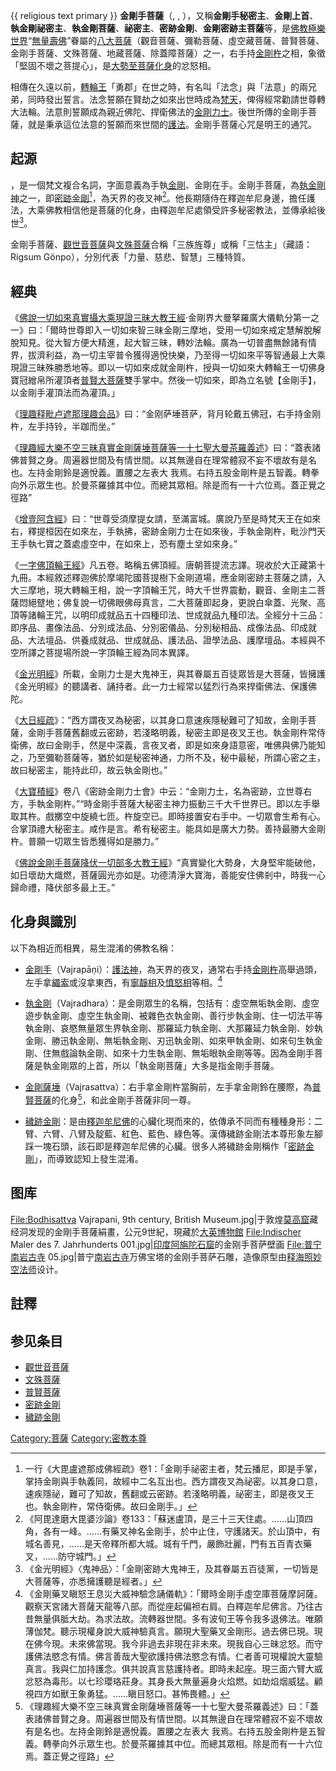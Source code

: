{{ religious text primary }}
{{Infobox Buddha
| name             = 金刚手菩萨 
| image            = Vajrapani Bodhisattva.jpg
| caption          = 19世纪的金刚手菩萨唐卡，现藏美国[[魯賓藝術博物館|魯賓藝術博物館]]
| sanskrit_name    = वज्रपाणि
| bengali_name     = বজ্রপাণি
| pali_name        = वजिरपाणि
| japanese_name    = {{ruby-ja|金剛手菩薩|こんごうしゅぼさつ}}
| tibetan_name     = ཕྱག་ན་རྡོ་རྗེ་
| mongolian_name   =
| korean_name      = 금강수보살
| thai_name        = พระวัชรปาณีโพธิสัตว์
| vietnamese_name  =  Kim Cương Thủ Bồ Tát 
| veneration       = [[上座部佛教|上座部佛教]]，[[大乘佛教|大乘佛教]]，[[金刚乘|金刚乘]]
}}
'''金剛手菩薩'''（{{lang-sa|वज्रपाणि}}, {{IAST|Vajrapāṇi}}, {{bo|z=ཕྱག་ན་རྡོ་རྗེ།|w=phyag na rdo rje|t=chak-na dorjé}}），又稱'''金剛手秘密主'''、'''金剛上首'''、'''執金剛祕密主'''、'''執金剛菩薩'''、'''祕密主'''、'''密跡金剛'''、'''金剛密跡主菩薩'''等，是[[佛教|佛教]][[極樂世界|極樂世界]]“[[無量壽佛|無量壽佛]]”眷屬的[[八大菩薩|八大菩薩]]（觀音菩薩、彌勒菩薩、虛空藏菩薩、普賢菩薩、金剛手菩薩、文殊菩薩、地藏菩薩、除蓋障菩薩）之一，右手持[[金剛杵|金剛杵]]之相，象徵「堅固不壞之菩提心」，是[[大勢至菩薩|大勢至菩薩]][[化身|化身]]的忿怒相。

相傳在久遠以前，[[轉輪王|轉輪王]]「勇郡」在世之時，有名叫「法念」與「法意」的兩兄弟，同時發出誓言。法念誓願在賢劫之如來出世時成為[[梵天|梵天]]，俾得經常勸請世尊轉大法輪。法意則誓願成為親近佛陀、捍衛佛法的[[金剛力士|金剛力士]]。後世所傳的金剛手菩薩，就是秉承這位法意的誓願而來世間的[[護法神|護法]]。金剛手菩薩心咒是明王的通咒。

== 起源 ==
{{lang-sa|Vajrapāṇi}}，是一個梵文複合名詞，字面意義為手執[[金剛|金剛]]、金剛在手。金剛手菩薩，為[[執金剛神|執金剛神]]之一，即[[密跡金剛|密跡金剛]]<ref>一行《大毘盧遮那成佛經疏》卷1：「金剛手祕密主者，梵云播尼，即是手掌，掌持金剛與手執義同，故經中二名互出也。西方謂夜叉為祕密。以其身口意，速疾隱祕，難可了知故，舊翻或云密跡。若淺略明義，祕密主，即是夜叉王也。執金剛杵，常侍衛佛。故曰金剛手。」</ref>，為天界的夜叉神<ref>《阿毘達磨大毘婆沙論》卷133：「蘇迷盧頂，是三十三天住處。……山頂四角，各有一峰。……有藥叉神名金剛手，於中止住，守護諸天。於山頂中，有城名善見，……是天帝釋所都大城。城有千門，嚴飾壯麗，門有五百青衣藥叉，……防守城門。」</ref>。他長期隨侍在釋迦牟尼身邊，擔任護法，大乘佛教相信他是菩薩的化身，由釋迦牟尼處領受許多秘密教法，並傳承給後世<ref>《金光明經》〈鬼神品〉：「金剛密跡大鬼神王，及其眷屬五百徒黨，一切皆是大菩薩等，亦悉擁護聽是經者。」</ref>。

金剛手菩薩、[[觀世音菩薩|觀世音菩薩]]與[[文殊菩薩|文殊菩薩]]合稱「三族旌尊」或稱「三怙主」（藏語：Rigsum Gönpo），分別代表「力量、慈悲、智慧」三種特質。

== 經典 ==
《[[金剛頂經|佛說一切如來真實攝大乘現證三昧大教王經]]‧金剛界大曼拏羅廣大儀軌分第一之一》曰：「爾時世尊即入一切如來智三昧金剛三摩地，受用一切如來戒定慧解脫解脫知見。從大智方便大精進，起大智三昧，轉妙法輪。廣為一切普盡無餘諸有情界，拔濟利益，為一切主宰普令獲得適悅快樂，乃至得一切如來平等智通最上大乘現證三昧殊勝悉地等。即以一切如來成就金剛杵，授與一切如來大轉輪王一切佛身寶冠繒帛所灌頂者[[普賢菩薩|普賢大菩薩]]雙手掌中。然後一切如來，即為立名號【金剛手】，以金剛手灌頂法而為灌頂。」

《[[理趣释毗卢遮那理趣会品|理趣释毗卢遮那理趣会品]]》曰：“金刚萨埵菩萨，背月轮戴五佛冠，右手持金刚杵，左手持铃，半跏而坐。”

《[[理趣經大樂不空三昧真實金剛薩埵菩薩等一十七聖大曼茶羅義述|理趣經大樂不空三昧真實金剛薩埵菩薩等一十七聖大曼茶羅義述]]》曰：“蓋表諸佛普賢之身。周遍器世間及有情世間。以其無邊自在理常體寂不妄不壞故有是名也。左持金剛鈴是適悅義。置腰之左表大 我焉。右持五股金剛杵是五智義。轉拳向外示眾生也。於曼茶羅據其中位。而總其眾相。除是而有一十六位焉。蓋正覺之徑路”

《[[增壹阿含經|增壹阿含經]]》曰：“世尊受須摩提女請，至滿富城。廣說乃至是時梵天王在如來右，釋提桓因在如來左，手執拂，密跡金剛力士在如來後，手執金剛杵，毗沙門天王手執七寶之蓋處虛空中，在如來上，恐有塵土坌如來身。”

《[[一字佛頂輪王經|一字佛頂輪王經]]》凡五卷。略稱五佛頂經。唐朝菩提流志譯。現收於大正藏第十九冊。本經敘述釋迦佛於摩竭陀國菩提樹下金剛道場，應金剛密跡主菩薩之請，入大三摩地，現大轉輪王相，說一字頂輪王咒，時大千世界震動，觀音、金剛主二菩薩悶絕躄地；佛复說一切佛眼佛母真言，二大菩薩即起身，更說白傘蓋、光聚、高頂等諸輪王咒，以明印成就品五十四種印法、世成就品九種印法。全經分十三品：即序品、畫像法品、分別成法品、分別密儀品、分別秘相品、成像法品、印成就品、大法壇品、供養成就品、世成就品、護法品、證學法品、護摩壇品。本經與不空所譯之菩提場所說一字頂輪王經為同本異譯。

《[[金光明經|金光明經]]》所載，金剛力士是大鬼神王，與其眷屬五百徒眾皆是大菩薩，皆擁護《金光明經》的聽講者、誦持者。此一力士經常以猛烈行為來捍衛佛法、保護佛陀。

《[[大日經疏|大日經疏]]》：“西方謂夜叉為秘密，以其身口意速疾隱秘難可了知故，金剛手菩薩，金剛手菩薩舊翻或云密跡，若淺略明義，秘密主即是夜叉王也。執金剛杵常侍衛佛，故曰金剛手，然是中深義，言夜叉者，即是如來身語意密，唯佛與佛乃能知之，乃至彌勒菩薩等，猶於如是秘密神通，力所不及，秘中最秘，所謂心密之主，故曰秘密主，能持此印，故云執金剛也。”

《[[大寶積經|大寶積經]]》卷八《密跡金剛力士會》中云：“金剛力士，名為密跡，立世尊右方，手執金剛杵。”“時金剛手菩薩大秘密主神力振動三千大千世界已。即以左手舉取其杵。戲擲空中旋繞七匝。杵旋空已。即時接置安右手中。一切眾會生希有心。合掌頂禮大秘密主。咸作是言。希有秘密主。能具如是廣大力勢。善持最勝大金剛杵。普願一切眾生皆悉獲得如是勝力。”

《[[佛說金剛手菩薩降伏一切部多大教王經|佛說金剛手菩薩降伏一切部多大教王經]]》“真實變化大勢身，大身堅牢能破他，如日壞劫大熾燃，菩薩圓光亦如是。功德清淨大寶海，善能安住佛剎中，時我一心歸命禮，降伏部多最上王。”

== 化身與識別 ==
以下為相近而相異，易生混淆的佛教名稱：
* [[金剛手|金剛手]]（Vajrapāṇi）：[[護法神|護法神]]，為天界的夜叉，通常右手持[[金剛杵|金剛杵]]高舉過頭，左手拿[[繩索|繩索]]或沒拿東西，有[[寧靜相|寧靜相]]及[[憤怒相|憤怒相]]等相。<ref>《金剛藥叉瞋怒王息災大威神驗念誦儀軌》：「爾時金剛手虛空庫菩薩摩訶薩。觀察天宮諸大菩薩天龍等八部。而從座起偏袒右肩。白釋迦牟尼佛言。乃往古昔無量俱胝大劫。為求法故。流轉器世間。多有波旬王等令我多退佛法。唯願薄伽梵。聽示現權身說大威神驗真言。願現大聖藥叉金剛形。過去佛已現。現在佛今現。未來佛當現。我今非過去非現在非未來。現我自心三昧忿怒。而守護佛法愍念有情。佛言善哉大聖欲護持佛法愍念有情。仁者善可現權說大靈驗真言。我與仁加持護念。俱共說真言慈護持者。即時未起座。現三面六臂大威忿怒為毒形。以七珍瓔珞莊身。其身長大無量遍身火焰燃。如劫焰烟威猛。顧視四方如獸王象勇猛。……瞋目怒口。甚怖畏體。」</ref>

* [[執金剛|執金剛]]（Vajradhara）：是金剛眾生的名稱，包括有：虛空無垢執金剛、虛空遊步執金剛、虛空生執金剛、被雜色衣執金剛、善行步執金剛、住一切法平等執金剛、哀愍無量眾生界執金剛、那羅延力執金剛、大那羅延力執金剛、妙執金剛、勝迅執金剛、無垢執金剛、刃迅執金剛、如來甲執金剛、如來句生執金剛、住無戲論執金剛、如來十力生執金剛、無垢眼執金剛等等。因為金剛手菩薩是執金剛眾的上首，所以「執金剛菩薩」大多是指金剛手菩薩。

* [[金剛薩埵|金剛薩埵]]（Vajrasattva）：右手拿金剛杵當胸前，左手拿金剛鈴在腰際，為[[普賢菩薩|普賢菩薩]]的化身<ref>《理趣經大樂不空三昧真實金剛薩埵菩薩等一十七聖大曼茶羅義述》曰：「蓋表諸佛普賢之身。周遍器世間及有情世間。以其無邊自在理常體寂不妄不壞故有是名也。左持金剛鈴是適悅義。置腰之左表大 我焉。右持五股金剛杵是五智義。轉拳向外示眾生也。於曼茶羅據其中位。而總其眾相。除是而有一十六位焉。蓋正覺之徑路」</ref>，和此金剛手菩薩非同一尊。

* [[穢跡金剛|穢跡金剛]]：是由[[釋迦牟尼佛|釋迦牟尼佛]]的心臟化現而來的，依傳承不同而有種種身形：二臂、六臂、八臂及靛藍、紅色、藍色、綠色等。漢傳穢跡金剛法本尊形象左腳踩一塊石頭，該石即是釋迦牟尼佛的心臟。很多人將穢跡金剛稱作「[[密跡金剛|密跡金剛]]」，而導致認知上發生混淆。

== 图库 ==
<gallery>
File:Bodhisattva Vajrapani, 9th century, British Museum.jpg|于敦煌[[莫高窟|莫高窟]]藏经洞发现的金剛手菩薩絹畫，公元9世紀，現藏於[[大英博物館|大英博物館]]
File:Indischer Maler des 7. Jahrhunderts 001.jpg|[[印度|印度]][[阿旃陀石窟|阿旃陀石窟]]的金刚手菩萨壁画
File:普宁南岩古寺 05.jpg|普宁[[南岩古寺|南岩古寺]]万佛宝塔的金刚手菩萨石雕，造像原型由[[释海照妙空法师|释海照妙空法师]]设计。
</gallery>

==註釋==
{{reflist}}

==参见条目==
*[[觀世音菩薩|觀世音菩薩]]
*[[文殊菩薩|文殊菩薩]]
*[[普賢菩薩|普賢菩薩]]
*[[密跡金剛|密跡金剛]]
*[[穢跡金剛|穢跡金剛]]
{{DEFAULTSORT:Vajrapāṇi}}
[[Category:菩薩|Category:菩薩]]
[[Category:密教本尊|Category:密教本尊]]